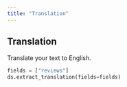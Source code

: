 ```yaml
---
title: "Translation"
---
```


## Translation

Translate your text to English.

```python Python
fields = ["reviews"]
ds.extract_translation(fields=fields)
```